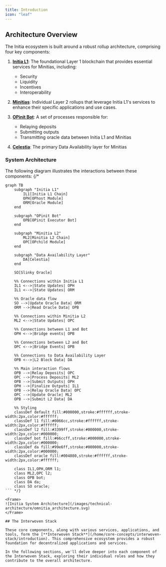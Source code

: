 ```yaml
---
title: Introduction
icon: "leaf"
---
```


## Architecture Overview

The Initia ecosystem is built around a robust rollup architecture, comprising four key components:

1. **[Initia L1](/home/technical-architecture/initia-l1/introduction)**: The foundational Layer 1 blockchain that provides essential services for Minitias, including:
    - Security
    - Liquidity
    - Incentives
    - Interoperability

2. **[Minitias](/home/technical-architecture/minitias/introduction)**: Individual Layer 2 rollups that leverage Initia L1's services to enhance their specific applications and use cases.

3. **[OPinit Bot](/home/technical-architecture/opinit-framework)**: A set of processes responsible for:
    - Relaying deposits
    - Submitting outputs
    - Transmitting oracle data between Initia L1 and Minitias

4. **[Celestia](https://celestia.org/)**: The primary Data Availability layer for Minitias

### System Architecture

The following diagram illustrates the interactions between these components:
{/* 
```mermaid
graph TB
    subgraph "Initia L1"
        IL1[Initia L1 Chain]
        OPH[OPhost Module]
        ORM[Oracle Module]
    end

    subgraph "OPinit Bot"
        OPB[OPinit Executor Bot]
    end

    subgraph "Minitia L2"
        ML2[Minitia L2 Chain]
        OPC[OPchild Module]
    end

    subgraph "Data Availability Layer"
        DA[Celestia]
    end

    SO[Slinky Oracle]

    %% Connections within Initia L1
    IL1 <-->|State Updates| OPH
    IL1 <-->|State Updates| ORM

    %% Oracle data flow
    SO -->|Update Oracle Data| ORM
    ORM -->|Read Oracle Data| OPB

    %% Connections within Minitia L2
    ML2 <-->|State Updates| OPC

    %% Connections between L1 and Bot
    OPH <-->|Bridge events| OPB

    %% Connections between L2 and Bot
    OPC <-->|Bridge Events| OPB

    %% Connections to Data Availability Layer
    OPB <-->|L2 Block Data| DA

    %% Main interaction flows
    OPB -->|Relay Deposits| OPC
    OPC -->|Process Deposits| ML2
    OPB -->|Submit Outputs| OPH
    OPH -->|Finalize Outputs| IL1
    OPB -->|Relay Oracle Data| OPC
    OPC -->|Update Oracle| ML2
    OPB -->|Submit L2 Data| DA

    %% Styling
    classDef default fill:#000000,stroke:#ffffff,stroke-width:2px,color:#ffffff;
    classDef l1 fill:#0066cc,stroke:#ffffff,stroke-width:2px,color:#ffffff;
    classDef l2 fill:#3399ff,stroke:#000000,stroke-width:2px,color:#000000;
    classDef bot fill:#66ccff,stroke:#000000,stroke-width:2px,color:#000000;
    classDef da fill:#99e6ff,stroke:#000000,stroke-width:2px,color:#000000;
    classDef oracle fill:#004080,stroke:#ffffff,stroke-width:2px,color:#ffffff;

    class IL1,OPH,ORM l1;
    class ML2,OPC l2;
    class OPB bot;
    class DA da;
    class SO oracle;
``` */}

<Frame>
![Initia System Architecture](/images/technical-architecture/omnitia_architecture.svg)
</Frame>

## The Interwoven Stack

These core components, along with various services, applications, and tools, form the [**Interwoven Stack**](/home/core-concepts/interwoven-stack/introduction). This comprehensive ecosystem provides a robust foundation for decentralized applications and services.

In the following sections, we'll delve deeper into each component of the Interwoven Stack, exploring their individual roles and how they contribute to the overall architecture.
